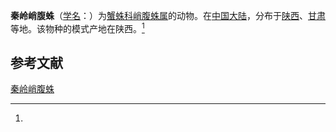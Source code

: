 {{Speciesbox
| name = 秦岭峭腹蛛
| status = 
| status_system = 
| image = 
| genus = Tmarus
| species = qinlingensis
| authority = (Song et Wang, 1994)<ref name='id14597'>{{cite web| url =http://www.bioinfo.cn/db05/BjdwSpecies.php?action=view&id=14597| title =秦岭峭腹蛛| work =《中国动物物种编目数据库》| publisher =中国科学院微生物研究所| author =中国科学院动物研究所| accessdate =2009-04-28| deadurl =yes| archiveurl =https://web.archive.org/web/20131203122335/http://www.bioinfo.cn/db05/BjdwSpecies.php?action=view| archivedate =2013-12-03}}</ref>
}}

'''秦岭峭腹蛛'''（[[学名|学名]]：{{lang|la|''Tmarus qinlingensis''}}）为[[蟹蛛科|蟹蛛科]][[峭腹蛛属|峭腹蛛属]]的动物。在[[中国大陆|中国大陆]]，分布于[[陕西|陕西]]、[[甘肃|甘肃]]等地。该物种的模式产地在陕西。<ref name='id14597'/>

== 参考文献 ==
{{reflist}}

{{Wikispecies|Tmarus qinlingensis}}
{{Taxonbar|from=Q2207549}}

[[Category:峭腹蛛属|秦岭峭腹蛛]]


{{蜘蛛小作品}}